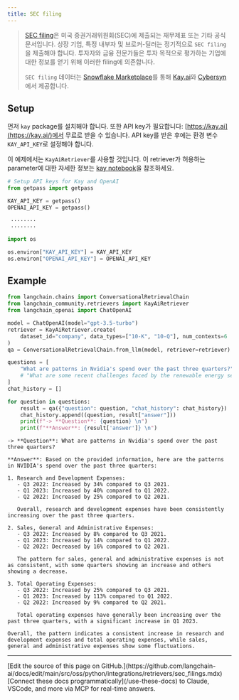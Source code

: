 ```yaml
---
title: SEC filing
---
```


>[SEC filing](https://www.sec.gov/edgar)은 미국 증권거래위원회(SEC)에 제출되는 재무제표 또는 기타 공식 문서입니다. 상장 기업, 특정 내부자 및 브로커-딜러는 정기적으로 `SEC filing`을 제출해야 합니다. 투자자와 금융 전문가들은 투자 목적으로 평가하는 기업에 대한 정보를 얻기 위해 이러한 filing에 의존합니다.
>
>`SEC filing` 데이터는 [Snowflake Marketplace](https://app.snowflake.com/marketplace/providers/GZTSZAS2KCS/Cybersyn%2C%20Inc)를 통해 [Kay.ai](https://kay.ai)와 [Cybersyn](https://www.cybersyn.com/)에서 제공합니다.

## Setup

먼저 `kay` package를 설치해야 합니다. 또한 API key가 필요합니다: [https://kay.ai](https://kay.ai/)에서 무료로 받을 수 있습니다. API key를 받은 후에는 환경 변수 `KAY_API_KEY`로 설정해야 합니다.

이 예제에서는 `KayAiRetriever`를 사용할 것입니다. 이 retriever가 허용하는 parameter에 대한 자세한 정보는 [kay notebook](/oss/python/integrations/retrievers/kay)을 참조하세요.

```python
# Setup API keys for Kay and OpenAI
from getpass import getpass

KAY_API_KEY = getpass()
OPENAI_API_KEY = getpass()
```

```output
 ········
 ········
```

```python
import os

os.environ["KAY_API_KEY"] = KAY_API_KEY
os.environ["OPENAI_API_KEY"] = OPENAI_API_KEY
```

## Example

```python
from langchain.chains import ConversationalRetrievalChain
from langchain_community.retrievers import KayAiRetriever
from langchain_openai import ChatOpenAI

model = ChatOpenAI(model="gpt-3.5-turbo")
retriever = KayAiRetriever.create(
    dataset_id="company", data_types=["10-K", "10-Q"], num_contexts=6
)
qa = ConversationalRetrievalChain.from_llm(model, retriever=retriever)
```

```python
questions = [
    "What are patterns in Nvidia's spend over the past three quarters?",
    # "What are some recent challenges faced by the renewable energy sector?",
]
chat_history = []

for question in questions:
    result = qa({"question": question, "chat_history": chat_history})
    chat_history.append((question, result["answer"]))
    print(f"-> **Question**: {question} \n")
    print(f"**Answer**: {result['answer']} \n")
```

```output
-> **Question**: What are patterns in Nvidia's spend over the past three quarters?

**Answer**: Based on the provided information, here are the patterns in NVIDIA's spend over the past three quarters:

1. Research and Development Expenses:
   - Q3 2022: Increased by 34% compared to Q3 2021.
   - Q1 2023: Increased by 40% compared to Q1 2022.
   - Q2 2022: Increased by 25% compared to Q2 2021.

   Overall, research and development expenses have been consistently increasing over the past three quarters.

2. Sales, General and Administrative Expenses:
   - Q3 2022: Increased by 8% compared to Q3 2021.
   - Q1 2023: Increased by 14% compared to Q1 2022.
   - Q2 2022: Decreased by 16% compared to Q2 2021.

   The pattern for sales, general and administrative expenses is not as consistent, with some quarters showing an increase and others showing a decrease.

3. Total Operating Expenses:
   - Q3 2022: Increased by 25% compared to Q3 2021.
   - Q1 2023: Increased by 113% compared to Q1 2022.
   - Q2 2022: Increased by 9% compared to Q2 2021.

   Total operating expenses have generally been increasing over the past three quarters, with a significant increase in Q1 2023.

Overall, the pattern indicates a consistent increase in research and development expenses and total operating expenses, while sales, general and administrative expenses show some fluctuations.
```

---

<Callout icon="pen-to-square" iconType="regular">
    [Edit the source of this page on GitHub.](https://github.com/langchain-ai/docs/edit/main/src/oss/python/integrations/retrievers/sec_filings.mdx)
</Callout>
<Tip icon="terminal" iconType="regular">
    [Connect these docs programmatically](/use-these-docs) to Claude, VSCode, and more via MCP for    real-time answers.
</Tip>
